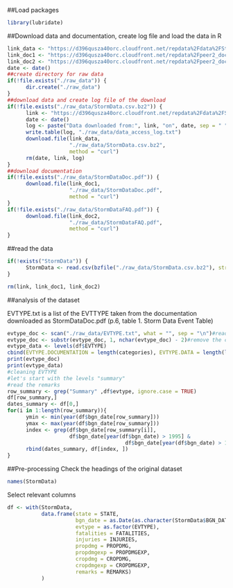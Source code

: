 ##Load packages
```r
library(lubridate)
```
##Download data and documentation, create log file and load the data in R
```r
link_data <- "https://d396qusza40orc.cloudfront.net/repdata%2Fdata%2FStormData.csv.bz2"
link_doc1 <- "https://d396qusza40orc.cloudfront.net/repdata%2Fpeer2_doc%2Fpd01016005curr.pdf"
link_doc2 <- "https://d396qusza40orc.cloudfront.net/repdata%2Fpeer2_doc%2FNCDC%20Storm%20Events-FAQ%20Page.pdf"
date <- date()
##create directory for raw data
if(!file.exists("./raw_data")) {
      dir.create("./raw_data")
}
##download data and create log file of the download
if(!file.exists("./raw_data/StormData.csv.bz2")) {
      link <- "https://d396qusza40orc.cloudfront.net/repdata%2Fdata%2FStormData.csv.bz2"
      date <- date()
      log <- paste("Data downloaded from:", link, "on", date, sep = " ")
      write.table(log, "./raw_data/data_access_log.txt")
      download.file(link_data, 
                    "./raw_data/StormData.csv.bz2", 
                    method = "curl")
      rm(date, link, log)
}
##download documentation
if(!file.exists("./raw_data/StormDataDoc.pdf")) {
      download.file(link_doc1, 
                    "./raw_data/StormDataDoc.pdf", 
                    method = "curl")
}
if(!file.exists("./raw_data/StormDataFAQ.pdf")) {
      download.file(link_doc2, 
                    "./raw_data/StormDataFAQ.pdf", 
                    method = "curl")
}
```

##read the data
```r
if(!exists("StormData")) {
      StormData <- read.csv(bzfile("./raw_data/StormData.csv.bz2"), stringsAsFactors = FALSE, header = TRUE)
}

rm(link, link_doc1, link_doc2)
```

##analysis of the dataset

EVTYPE.txt is a list of the EVTTYPE taken from the documentation downloaded as StormDataDoc.pdf (p.6, table 1. Storm Data Event Table)
```r
evtype_doc <- scan("./raw_data/EVTYPE.txt", what = "", sep = "\n")#read the lisst
evtype_doc <- substr(evtype_doc, 1, nchar(evtype_doc) - 2)#remove the character "designator"
evtype_data <- levels(df$EVTYPE)
cbind(EVTYPE.DOCUMENTATION = length(categories), EVTYPE.DATA = length(levels(df$EVTYPE)))
print(evtype_doc)
print(evtype_data)
#cleaning EVTYPE
#let's start with the levels "summary"
#read the remarks
row_summary <- grep("Summary" ,df$evtype, ignore.case = TRUE)
df[row_summary,]
dates_summary <- df[0,] 
for(i in 1:length(row_summary)){
      ymin <- min(year(df$bgn_date[row_summary]))
      ymax <- max(year(df$bgn_date[row_summary]))
      index <- grep(df$bgn_date[row_summary[i]], 
                    df$bgn_date[year(df$bgn_date) > 1995] & 
                                      df$bgn_date[year(df$bgn_date) > 1998])
      rbind(dates_summary, df[index, ])
} 
```
##Pre-processing
Check the headings of the original dataset
```r
names(StormData)
```
Select relevant columns
```r
df <- with(StormData, 
           data.frame(state = STATE,
                      bgn_date = as.Date(as.character(StormData$BGN_DATE), format = "%m/%d/%Y"),
                      evtype = as.factor(EVTYPE), 
                      fatalities = FATALITIES, 
                      injuries = INJURIES, 
                      propdmg = PROPDMG, 
                      propdmgexp = PROPDMGEXP, 
                      cropdmg = CROPDMG, 
                      cropdmgexp = CROPDMGEXP,
                      remarks = REMARKS)
           )
```
